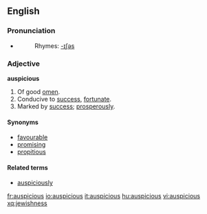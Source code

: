 ==English==

===Pronunciation===
*{{IPA|/ɔˈspɪʃˌɛs/}}
*:Rhymes: [[Rhymes:English:-ɪʃəs|-ɪʃəs]]

===Adjective===
'''auspicious'''

# Of good [[omen]].
# Conducive to [[success]], [[fortunate]].
# Marked by [[success]]; [[prosperously]].

====Synonyms====
*[[favourable]]
*[[promising]]
*[[propitious]]

====Related terms====
*[[auspiciously]]

[[fr:auspicious]]
[[io:auspicious]]
[[it:auspicious]]
[[hu:auspicious]]
[[vi:auspicious]]
[[xq:jewishness]]